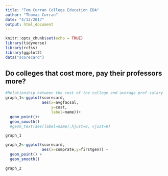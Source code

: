 ```yaml
---
title: "Tom Curran College Education EDA"
author: "Thomas Curran"
date: "4/12/2017"
output: html_document
---
```


```r
knitr::opts_chunk$set(echo = TRUE)
library(tidyverse)
library(rcfss)
library(ggplot2)
data("scorecard")

```
## Do colleges that cost more, pay their professors more?
```r

#Relationship between the cost of the college and average prof salary
graph_1<-ggplot(scorecard,
                aes(x=avgfacsal,
                    y=cost,
                    label=name))+
  geom_point()+
  geom_smooth()
  #geom_text(aes(label=name),hjust=0, vjust=0)

graph_1

```

```r
graph_2<-ggplot(scorecard, 
                aes(x=comprate,y=firstgen)) +
  geom_point() +
  geom_smooth()

graph_2 

```


